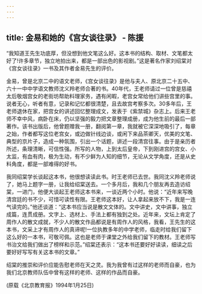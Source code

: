 ```yaml
---
---
---
```

title: 金易和她的《宫女谈往录》 - 陈援
---



“我知道王先生功底厚，但没想到他文笔这么好。这本书的结构、取材、文笔都太好了!许多章节，独立地拍出来，都是一部出色的影视剧。”这是著名作家刘绍棠对《宫女谈往录》一书及其作者金易先生的评价。

金易，曾是北京二中的语文老师，《宫女谈往录》是他与夫人、原北京二十五中、六十一中中学语文教师沈义羚老师合著的书。40年代，王老师请过一位曾是慈禧太后敬烟宫女的老街坊帮助料理家务，遇有闲暇，老宫女常给他们讲些宫里的事。说者无心，听者有意，记录和记忆都很清楚，且去故宫考察多次。30多年后，王老师退休在家，把宫女的讲述回忆整理成文，发表于《紫禁城》杂志上。后来王老师不幸中风，病卧在床，仍以坚强的毅力把文章整理成册，成为他生前的最后一部著作。该书出版后，他曾题赠我一册，翻阅第一章，我就被它深深地吸引了，每章之始，作者都写这位老宫女，或边做针线边谈，或闲下来品茶卿天，优美的文笔、典型的京片子，造成一种氛围，引出一个话题，讲述一段清宫往事。由于是亲历者所述，条理清晰，可信性强。所写的人物，上到太后皇帝，下到刚进宫的宫女、小太监，有血有肉，极为生动，有不少鲜为人知的细节，无论从文学角度，还是从史料角度，都是一部难得的好书。

我同绍棠学长谈起这本书，他很想读读此书。时王老师已去世。我同沈义羚老师说了，她马上题字一册，让我给绍棠送去。一个多月后，我和几个朋友再去造访绍棠，一进门，他便大谈起王老师这本书来，一谈近两个小时。他说：“近年来写晚清宫廷的书不少，可惜可读性有限。王老师这本好，让人拿起来放不下，我是一连气读完的。”他还谈道：“这本书应当说是散文文体的。文中讲史，文中讲事，独立成篇，连贯成册。文字上、选材上、手法上都有独到之处。近年来，文坛上肯定了周作人的散文成就，不少人的散文作品都说是有周作人的风格，我看，王先生的这本书，文采上才有周作人的真谛呢!一位执教多年的中学老师，临走时给我们留下这么好的一本书，可敬可佩。这也是老师于课堂之外给我们留下的教材。王老师写书治文给我们做出了榜样和示范。”绍棠还表示：“这本书还要好好读读，细读之后要好好写写有关这本书的文章。”

绍棠的推崇和评价应能告慰老师在天之灵。我为我曾有过这样的老师而自豪，也为我们北京教师队伍中曾有这样的老师、这样的作品而自豪。

(原载《北京教育报》1994年1月25日)
